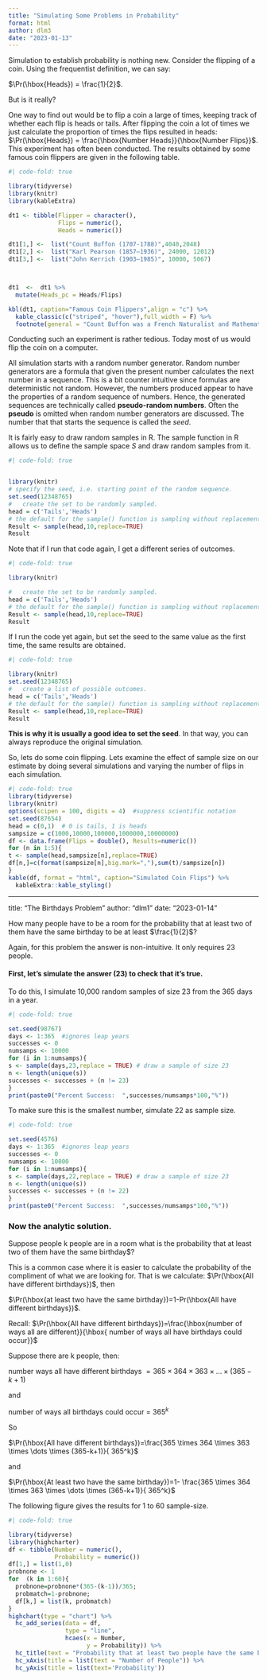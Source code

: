 ```yaml
---
title: "Simulating Some Problems in Probability"
format: html
author: dlm3
date: "2023-01-13"
---
```




Simulation to establish probability is nothing new.   Consider the flipping of a coin. Using the frequentist definition, we can say:

$\Pr(\hbox{Heads}) = \frac{1}{2}$. 

But is it really?  

One way to find out would be to flip a coin a large of times, keeping track of whether each flip is heads or tails.  After flipping the coin a lot of times we just calculate the proportion of times the flips resulted in heads: $\Pr(\hbox{Heads}) = \frac{\hbox{Number Heads}}{\hbox{Number Flips}}$.  This experiment has often been conducted.  The results obtained by some famous coin flippers are given in the following table.

```r
#| code-fold: true

library(tidyverse)
library(knitr)
library(kableExtra)

dt1 <- tibble(Flipper = character(),
              Flips = numeric(),
              Heads = numeric())

dt1[1,] <-  list("Count Buffon (1707-1788)",4040,2048)
dt1[2,] <-  list("Karl Pearson (1857–1936)", 24000, 12012)
dt1[3,] <-  list("John Kerrich (1903–1985)", 10000, 5067)



dt1  <-  dt1 %>% 
  mutate(Heads_pc = Heads/Flips)

kbl(dt1, caption="Famous Coin Flippers",align = "c") %>%
  kable_classic(c("striped", "hover"),full_width = F) %>% 
  footnote(general = "Count Buffon was a French Naturalist and Mathematician.  Karl Pearson was a British Statistican.  Many statistical result carry his name. John Kerrich was a Danish Mathematician.  He conducted his experiment while interned by the nazis in WWII ")
```

Conducting such an experiment is rather tedious.  Today most of us would flip the coin on a computer.

All simulation starts with a random number generator. Random number generators are a formula that given the present number calculates the next number in a sequence. This is a bit counter intuitive since formulas are deterministic not random.  However, the numbers produced appear to have the properties of a random sequence of numbers. Hence, the generated sequences are technically called **pseudo-random numbers**.  Often the **pseudo** is omitted when random number generators are discussed. The number that that starts the sequence is called the *seed*.  

It is fairly easy to draw random samples in R. The sample function in R allows us to define the sample space $S$ and draw random samples from it.  

```r
#| code-fold: true


library(knitr)
# specify the seed, i.e. starting point of the random sequence.
set.seed(12348765)
#   create the set to be randomly sampled.
head = c('Tails','Heads')
# the default for the sample() function is sampling without replacement
Result <- sample(head,10,replace=TRUE) 
Result
```
Note that if I run that code again, I get a different series of outcomes.

```r
#| code-fold: true

library(knitr)

#   create the set to be randomly sampled.
head = c('Tails','Heads')
# the default for the sample() function is sampling without replacement
Result <- sample(head,10,replace=TRUE) 
Result
```

If I run the code yet again, but set the seed to the same value as the first time, the same results are obtained.  

```r
#| code-fold: true

library(knitr)
set.seed(12348765)
#   create a list of possible outcomes.
head = c('Tails','Heads')
# the default for the sample() function is sampling without replacement
Result <- sample(head,10,replace=TRUE)
Result
```


__This is why it is usually a good idea to set the seed__.  In that way, you can always reproduce the original simulation.

So, lets do some coin flipping.  Lets examine the effect of sample size on our estimate by doing several simulations and varying the number of flips in each simulation.

```r
#| code-fold: true
library(tidyverse)
library(knitr)
options(scipen = 100, digits = 4)  #suppress scientific notation
set.seed(87654)
head = c(0,1)  # 0 is tails, 1 is heads
sampsize = c(1000,10000,100000,1000000,10000000)
df <- data.frame(Flips = double(), Results=numeric())
for (n in 1:5){
t <- sample(head,sampsize[n],replace=TRUE) 
df[n,]=c(format(sampsize[n],big.mark=","),sum(t)/sampsize[n])
}
kable(df, format = "html", caption="Simulated Coin Flips") %>%
  kableExtra::kable_styling()
```
---
title: "The Birthdays Problem"
author: "dlm1"
date: "2023-01-14"


How many people have to be a room for the probability that at least two of them
have the same birthday to be at least $\frac{1}{2}$?

Again, for this problem the answer is non-intuitive.  It only requires 23 people.

#### First, let's simulate the answer (23) to check that it's true.

To do this, I simulate 10,000 random samples of size 23 from the 365 days in a year.  

```r
#| code-fold: true

set.seed(98767)
days <- 1:365  #ignores leap years
successes <- 0
numsamps <- 10000
for (i in 1:numsamps){
s <- sample(days,23,replace = TRUE) # draw a sample of size 23
n <- length(unique(s))
successes <- successes + (n != 23)
}
print(paste0("Percent Success:  ",successes/numsamps*100,"%"))
```

To make sure this is the smallest number, simulate 22 as sample size.

```r
#| code-fold: true

set.seed(4576)
days <- 1:365  #ignores leap years
successes <- 0
numsamps <- 10000
for (i in 1:numsamps){
s <- sample(days,22,replace = TRUE) # draw a sample of size 23
n <- length(unique(s))
successes <- successes + (n != 22)
}
print(paste0("Percent Success:  ",successes/numsamps*100,"%"))
```


### Now the analytic solution.

Suppose people k people are in a  room what is the probability that at least two of them have the same birthday$?

This is a common case where it is easier to calculate the probability of the compliment of what we are looking for.  That is we calculate: $\Pr(\hbox{All have different birthdays})$, then 

$\Pr(\hbox{at least two have the same birthday})=1-Pr(\hbox{All have different birthdays})$.

Recall: 
$\Pr(\hbox{All have different birthdays})=\frac{\hbox{number of ways all are different}}{\hbox{ number of ways all have birthdays could occur}}$

Suppose there are k people, then:

number ways all have different birthdays $=365 \times 364 \times 363 \times \dots \times (365-k+1)$

and

number of ways all birthdays could occur = $365^k$

So

$\Pr(\hbox{All have different birthdays})=\frac{365 \times 364 \times 363 \times \dots \times (365-k+1)}{ 365^k}$

and 

$\Pr(\hbox{At least two have the same birthday})=1- \frac{365 \times 364 \times 363 \times \dots \times (365-k+1)}{ 365^k}$

The following figure gives the results for 1 to 60 sample-size.

```r
#| code-fold: true

library(tidyverse)
library(highcharter)
df <- tibble(Number = numeric(), 
             Probability = numeric())
df[1,] = list(1,0)
probnone <- 1
for  (k in 1:60){
  probnone=probnone*(365-(k-1))/365;
  probmatch=1-probnone;
  df[k,] = list(k, probmatch)
}	
highchart(type = "chart") %>%
  hc_add_series(data = df,
                type = "line",
                hcaes(x = Number,
                      y = Probability)) %>% 
  hc_title(text = "Probability that at least two people have the same birthday") %>% 
  hc_xAxis(title = list(text = "Number of People")) %>%                        
  hc_yAxis(title = list(text='Probability'))
```